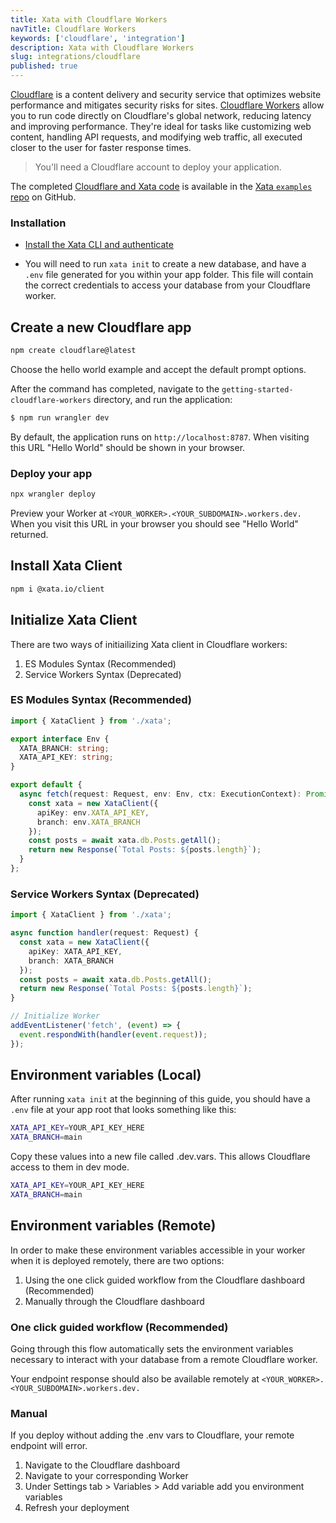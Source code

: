 ```yaml
---
title: Xata with Cloudflare Workers
navTitle: Cloudflare Workers
keywords: ['cloudflare', 'integration']
description: Xata with Cloudflare Workers
slug: integrations/cloudflare
published: true
---
```


[Cloudflare](https://www.cloudflare.com/en-gb/) is a content delivery and security service that optimizes website performance and mitigates security risks for sites. [Cloudflare Workers](https://workers.cloudflare.com/) allow you to run code directly on Cloudflare's global network, reducing latency and improving performance. They're ideal for tasks like customizing web content, handling API requests, and modifying web traffic, all executed closer to the user for faster response times.

> You'll need a Cloudflare account to deploy your application.

The completed [Cloudflare and Xata code](https://github.com/xataio/examples/tree/main/apps/getting-started-cloudflare-workers) is available in the [Xata `examples` repo](https://github.com/xataio/examples) on GitHub.

### Installation

- [Install the Xata CLI and authenticate](https://xata.io/docs/getting-started/installation)

- You will need to run `xata init` to create a new database, and have a `.env` file generated for you within your app folder. This file will contain the
  correct credentials to access your database from your Cloudflare worker.

## Create a new Cloudflare app

```sh
npm create cloudflare@latest
```

Choose the hello world example and accept the default prompt options.

After the command has completed, navigate to the `getting-started-cloudflare-workers` directory, and run the application:

```sh
$ npm run wrangler dev
```

By default, the application runs on `http://localhost:8787`. When visiting this URL "Hello World" should be shown in your browser.

### Deploy your app

```sh
npx wrangler deploy
```

Preview your Worker at `<YOUR_WORKER>.<YOUR_SUBDOMAIN>.workers.dev.` When you visit this URL in your browser you should see "Hello World" returned.

## Install Xata Client

```sh
npm i @xata.io/client
```

## Initialize Xata Client

There are two ways of initiailizing Xata client in Cloudflare workers:

1.  ES Modules Syntax (Recommended)
2.  Service Workers Syntax (Deprecated)

### ES Modules Syntax (Recommended)

```ts title="index.ts"
import { XataClient } from './xata';

export interface Env {
  XATA_BRANCH: string;
  XATA_API_KEY: string;
}

export default {
  async fetch(request: Request, env: Env, ctx: ExecutionContext): Promise<Response> {
    const xata = new XataClient({
      apiKey: env.XATA_API_KEY,
      branch: env.XATA_BRANCH
    });
    const posts = await xata.db.Posts.getAll();
    return new Response(`Total Posts: ${posts.length}`);
  }
};
```

### Service Workers Syntax (Deprecated)

```ts title="index.ts"
import { XataClient } from './xata';

async function handler(request: Request) {
  const xata = new XataClient({
    apiKey: XATA_API_KEY,
    branch: XATA_BRANCH
  });
  const posts = await xata.db.Posts.getAll();
  return new Response(`Total Posts: ${posts.length}`);
}

// Initialize Worker
addEventListener('fetch', (event) => {
  event.respondWith(handler(event.request));
});
```

## Environment variables (Local)

After running `xata init` at the beginning of this guide, you should have a `.env` file at your app root that looks something like this:

```bash title=".env"
XATA_API_KEY=YOUR_API_KEY_HERE
XATA_BRANCH=main
```

Copy these values into a new file called .dev.vars. This allows Cloudflare access to them in dev mode.

```bash title=".dev.vars"
XATA_API_KEY=YOUR_API_KEY_HERE
XATA_BRANCH=main
```

## Environment variables (Remote)

In order to make these environment variables accessible in your worker when it is deployed remotely, there are two options:

1.  Using the one click guided workflow from the Cloudflare dashboard (Recommended)
2.  Manually through the Cloudflare dashboard

### One click guided workflow (Recommended)

Going through this flow automatically sets the environment variables necessary to interact with your database from a remote Cloudflare worker.

Your endpoint response should also be available remotely at `<YOUR_WORKER>.<YOUR_SUBDOMAIN>.workers.dev.`

### Manual

If you deploy without adding the .env vars to Cloudflare, your remote endpoint will error.

1.  Navigate to the Cloudflare dashboard
2.  Navigate to your corresponding Worker
3.  Under Settings tab > Variables > Add variable add you environment variables
4.  Refresh your deployment
